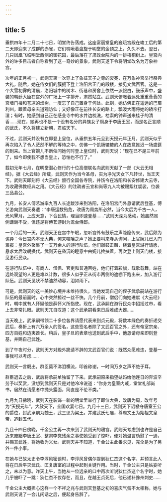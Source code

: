 ```yaml
---
---
---
```

title: 5
---




垂拱四年十二月二十七日，明堂终告落成。这座富丽堂皇的巍峨宫殿在竣工后的第二天即迎来了成群的赤雀，它们啁啾着盘旋于明堂的金顶之上，久久不去。翌日，几只凤凰飞临明堂西侧的御花园，最后落在了肃政台院内的一排梧桐树上。皇宫内外的许多目击者自称看到了这一奇妙的景象，武则天遂下令将明堂改名为万象神宫。

次年的正月初一，武则天第一次穿上了象征天子之尊的衮冕，在万象神宫举行祭典大礼，随后，她在侍女们的簇拥下登上洛阳宫正门的殿楼，接见文武百官。这是一个大雪初霁的清晨，洛阳城中的树木、街巷和房舍上依然一派银白，鼓乐声中，盛装的朝廷大臣在宫外的广场上一字排开，肃然站立。武则天俯瞰着远处重重叠叠的宫墙门楼和苍凉的烟树，一度忘了自己置身于何处。此刻，她仿佛正在遥远的巴蜀利州，跟着母亲去道观访仙；又好像正在前往长安的路上，瓢泼大雨将她的轿帘打湿；有时，她感到自己正在感业寺中的水井边梳洗，枯索的钟声送来桂子的清香……现在，她再也不是一个没有名分的异族女子厕身于李唐王室，而是名正言顺的武氏，不久将建立新朝，君临天下。

不过，武则天并没有立即登上皇位，从垂拱五年元旦到天授元年正月，武则天似乎再次陷入了令人茫然不解的等待之中，仿佛一个饥肠辘辘的人在故意推迟一场盛筵的到来。当上官婉儿不断催问她何时登上皇位时，武则天说：“现在已不是三年前了，如今即使我不想当皇上，恐怕也不行了。”

载初元年七月，在明堂潜心修行的十位高僧联名向武则天献了一部《大云无相经》，据《大云经》所载，武则天作为当今圣母，实为净光天女下凡转世，当王天下。武则天即刻将《大云经》颁行全国各寺院，并饬令在洛阳和长安修建大云寺，为收藏佛教经典之用。《大云经》的注疏者云宣和尚等九人均被赐紫红袈裟，位袭三品县公。

九月，长安人傅艺游率九百人长途跋涉来到洛阳，在洛阳宫门外恳请武后登基，傅艺游向武则天奏遭：“李唐运数殆危，改唐为周势所必然，当今太后为千古一人，光风霁月，上应天意，下合民情，理当即速登基……”武则天深为感动，她虽然照例谦谢不受，但还是将傅艺游封为鸾台侍郎。

一个月后的一天，武则天正在宫中午眠，忽听宫外有鼓乐之声隐隐传来，武后颇为诧异：今日宫内本无大典，何来喧嚷之声？她正要叫来寺从询问，上官婉儿已入门禀报：皇宫外聚集了一支万余人的游行队伍，他们敲鼓击磬，绕着皇宫游行请愿，恳求太后改朝换代。武则天在昏沉的睡意中由婉儿搀扶着，再次登上则天门楼，接见游行民众。

在游行队伍中，有商人、僧侣、官吏和普通百姓，他们打着彩旗，载歌载舞，站在远处观望的人更是难以计数，很多人似乎正从街市两侧的遮棚下跑出来，加入游行队伍。武则天见状不禁油然动容，泪如雨下。

可是，武则天的这一美妙心境并未维持很久，当她发现自己的侄子武承嗣站在游行队伍的最前面时，心中突然掠过一丝不快。几个月前，僧侣们向她进献《大云经》时，朝中就有人怀疑他是薛怀义所指使。现在，武承嗣在游行民众中招摇过市，看上去非常扎眼。武则天兀自叹道：这个武承嗣看来日后难成大器……

当天晚上，武承嗣带领二十多位各界请愿代表来到贞元殿，将数本绿色的奏折递交武后，奏折上有六万余人的签名，这些签名者除了文武百官之外，还有帝室宗亲、四方百姓和边夷酋长。稍后，皇子旦的表章也送到武后手中，他恳请母亲即刻登基，并赐自己武姓。

到了午夜时分，武则天方对殿外跪请不辞的文武百官们说：既然众愿难违，登基一事我可以考虑……

武则天一言既出，群臣莫不涕泪横流，叩首称谢，一时间万岁之声不绝于耳。

群臣退去之后，武后将承嗣单独留了下来。武承嗣原来指望姑妈给他连日的奔波辛劳予以奖赏，没想到武则天只是对他冷冷说道：“你身为皇室内戚，堂堂礼部尚书，居然在请愿者中抛头露面，简直是不伦不类。”

九月九日拂晓，武则天在装饰一新的明堂里举行了即位大典，改唐为周，改年号为“天授元年”，大赦天下，全国欢宴七日。九月十三日，武则天下诏褫夺唐室王公的爵位，封武承嗣为魏王，武三思为梁王。并建武氏七庙，尊周文王为始祖文皇帝，追封五代。

九且十四日傍晚，千金公主再一次来到了武则天的寝宫。武则天考虑到也许是自己近来废黜李唐王室、整肃李党残余之事使她受到了惊吓，便对她温言劝慰了一通，并赐其武姓，将她收为义女。武则天并不知道，千金公主此番求见，完全是为了另外一件小事。

在她与已故太史令李淳风密谈时，李淳风曾偶尔提到狄仁杰这个名字，并预言此人将在日后平灭武氏、匡复唐室的过程中起到关键作用。当时，千金公主只是姑妄听之，未以为意。昨天上午，当她从一位远亲的口中再次听说狄仁杰这个名字时，她几乎被吓了一跳：狄仁杰不仅存在，而且，在越王贞死后，他已递补豫州刺史……

千金公主大概担心这样一个不祥之兆与武则天登基之初的喜庆气氛不太相称，她与武则天说了一会儿闲话之后，便起身告辞了。